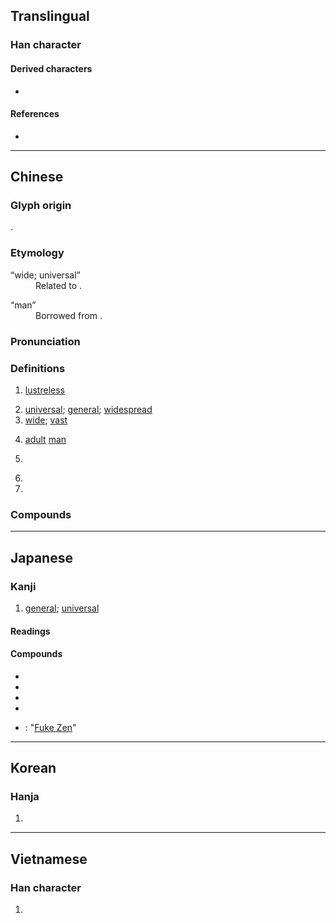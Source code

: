{{also|晋}}
{{character info}}
==Translingual==
{{stroke order|type=bw|strokes=13}}

===Han character===
{{Han char|rn=72|rad=日|as=08|sn=12|four=80601|canj=TCA|ids=⿱並日}}

====Derived characters====
* {{l|mul|[[譜]]/[[谱]], [[鐠]]/[[镨]], [[䲕]]/[[𬶴]], [[潽]], [[𠽾]], [[𡐭]], [[𡡝]], [[𢢏]], [[𣚴]], [[𤩓]], [[𪾿]], [[𥐅]], [[𦡮]], [[𧑹]], [[𫌑]], [[𦏏]], [[氆]], [[𠒻]], [[𧾃]], [[𪨟]], [[𥐄]], [[𡚈]], [[㠮]], [[𣯽]], [[𣌞]]}}

====References====
* {{Han ref|kx=0496.290|dkj=13982|dj=0862.120|hdz=21521.020|uh=666E|ud=26222|bh=B4B6|bd=46262}}

----

==Chinese==
{{zh-forms|alt=暜}}

===Glyph origin===
{{Han etym}}
{{Han compound|並|日|t2=sun|ls=ic}}.

===Etymology===
; “wide; universal”
: Related to {{och-l|溥|id=1}}.

; “man”
: Borrowed from {{bor|zh|bo|པོ}}.

===Pronunciation===
{{zh-pron
|m=pǔ
|m-s=
|c=pou2
|c-t=pu2
|g=
|h=pfs=phû/phú
|j=
|mb=
|md=puō
|mn=phó͘
|mn-t=pou2
|w=2phu
|x=
|mc=y
|oc=y
|cat=a,pn,n
}}

===Definitions===
{{zh-hanzi}}

# {{lb|zh|of [[sun]]}} [[lustreless]]
# [[universal]]; [[general]]; [[widespread]]
# [[wide]]; [[vast]]
# {{lb|zh|obsolete|{{w|Tibet}}}} [[adult]] [[man]]
# {{zh-short|普通話|[[Putonghua]]}}
#: {{zh-x|推普|to promote '''Putonghua'''}}
# {{zh-short|普魯士|[[Prussia]]}}
# {{surname|zh}}

===Compounds===
{{zh-der|普遍|普通|普洱|公普|慈航普渡|吉普女郎|吉普車|安普|人口普查|中元普渡|吉普賽|普法宗|普渡河|普濟群生|普魯士藍|普渡|普陀|拜普魯斯|普濟寺|普汎|普請|普奧同盟|普濟眾生|普通人|旁遮普|普通法|普利龍|普賢|普通名詞|普魯士|普光|普通股|普曜經|普氾|普珥日|普及率|普通護照|普鼕鼕|普通郵票|普天同慶|普寂|普通選舉|政治波普|普庵咒|普同文化|普獎|普考|普法戰爭|普通考試|普碌碌|普遍性|普天共友|普米族|普通話|普及教育|普魯卡因|普及本|普羅文學|普普通通|普告|普救寺|普普藝術|普通車|戶口普查|普洱茶|樂普|普渡眾生|普天之下|普天下|普門品|普選|普天率土|普浹|普救|普法|普陀山|普度眾生|普通教育|歐普藝術|普降甘霖|普遍級|普通病房|普通地圖|普通利息|普羅|普立茲獎|普查|普庵老祖|普度|普奧戰爭|普及|普米語|普照|贊普|開普威得|高普考|賽普勒斯|雪夜訪普|開普敦|藍普燈|諾普蘭|菲洛普環|陽光普照|普化|羅克斯普林|斯里賈亞瓦德納普拉科特|因弗基普|斯普特尼克|普寧|山普魯|普恰克其|岳普湖|普適|澤普|夏普吐勒}}

----

==Japanese==

===Kanji===
{{ja-kanji|grade=c|rs=日08}}

# [[general]]; [[universal]]

====Readings====
{{ja-readings
|goon=ふ
|kanon=ほ
|kun=あまね-し
}}

====Compounds====
* {{ja-r|普%通|ふ%つう|gloss=ordinary}}
* {{ja-r|普%及|ふ%きゅう|gloss=spread}}
* {{ja-r|普%段|ふ%だん|gloss=usual}}
* {{ja-r|普%遍|ふ%へん|gloss=ubiquitous}}
* {{ja-r|普%化%禅|ふ%け%ぜん}}: "[[Fuke Zen]]"

----

==Korean==

===Hanja===
{{ko-hanja|hangeul=보|eumhun=|mr=po|y=po}}

# {{rfdef|ko|sort=日08}}

----

==Vietnamese==

===Han character===
{{vi-readings|reading=phổ, phơ|rs=日08}}

# {{rfdef|vi|sort=日08}}